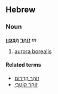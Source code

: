 ==Hebrew==
===Noun===
'''[[זוהר|זוֹהַר]] [[הצפון|הַצָּפוֹן]]''' ''m''

# [[aurora borealis]]

====Related terms====
*[[זוהר הדרום|זוֹהַר הַדָּרוֹם]]
*[[זוהר קוטבי|זוֹהַר קוֹטְבִּי]]